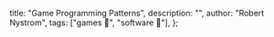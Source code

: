   title: "Game Programming Patterns",
  description: "",
  author: "Robert Nystrom",
  tags: ["games 🎲", "software 💾"],
};
